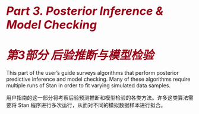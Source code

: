 # <i style="font-size: 110%; color:#990017;">Part 3. Posterior Inference & Model Checking</i> {- #meta-models.part}

# <i style="font-size: 110%; color:#990017;">第3部分 后验推断与模型检验</i> {- #meta-models.part}

This part of the user's guide surveys algorithms that perform
posterior predictive inference and model checking.  Many of these
algorithms require multiple runs of Stan in order to fit varying
simulated data samples.

用户指南的这一部分将考察后验预测推断和模型检验的各类方法。许多这类算法需要将 Stan 程序进行多次运行，从而对不同的模拟数据样本进行拟合。
